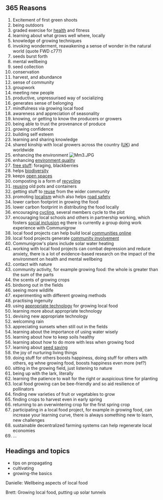 {{365reasons header}}

== 365 Reasons ==

#Excitement of first green shoots
#being outdoors
#graded exercise for [[Health, sustainable community action|health]] and fitness
#learning about what grows well where, locally
#knowledge of growing techniques
#invoking wonderment, reawakening a sense of wonder in the natural world (quote FWD c77?)
#seeds burst forth
#mental wellbeing
#seed collection
#conservation
#harvest, and abundance 
#sense of community
#groupwork
#meeting new people
#productive, unpressurised way of socializing
#generates sense of belonging
#mindfulness via growing local food
#awareness and appreciation of seasonality
#knowing, or getting to know the producers or growers
#being able to trust the provenance of produce
#growing confidence
#building self esteem
#learning and sharing knowledge
#shared kinship with local growers across the country ([[UK]]) and worldwide
#enhancing the environment  [[File:Mm3.JPG|right]]
#enhancing [[environment quality]]
#[[free stuff]]: foraging, blackberries
#helps [[biodiversity]]
#keeps [[open spaces]]
#composting is a form of [[Reduce, reuse, repair and recycle|recycling]]
#[[Reduce, reuse, repair and recycle|reusing]] old pots and containers
#getting stuff to [[Reduce, reuse, repair and recycle|reuse]] from the wider community
#promoting [[localism]] which also helps [[road safety]]
#lower carbon footprint in growing the food
#lower carbon footprint in distributing the food locally
#encouraging [[Cycling, sustainable community action|cycling]], several members cycle to the plot
#encouraging local schools and others in partnership working, which fosters [[social inclusion]] eg there is currently a group doing work experience with Communigrow
#local food projects can help build local [[communities online]] 
#local food projects generate [[community involvement]]
#Communigrow's plans include solar water heating
#working with local food projects can combat depression and reduce anxiety, there is a lot of evidence-based research on the impact of the environment on health and mental wellbeing
#contact with nature
#community activity, for example growing food: the whole is greater than the sum of the parts 
#the scents of growing crops
#birdsong out in the fields
#seeing more wildlife 
#experimenting with different growing methods 
#practising ingenuity
#using [[appropriate technology]] for growing local food
#learning more about appropriate technology
#devising new appropriate technology 
#welcoming rain 
#appreciating sunsets when still out in the fields
#learning about the importance of using water wisely 
#learning about how to keep soils healthy
#learning about how to do more with less when growing food
#learning about [[seed saving]]
#the joy of nurturing living things 
#doing stuff for others boosts happiness, doing stuff for others with others, eg whne growing food, boosts happiness even more (ref?) 
#sitting in the growing field, just listening to nature
#being up with the lark, literally 
#learning the patience to wait for the right or auspicious time for planting 
#local food growing can be bee-friendly and so aid resilience of pollinators 
#finding new varieties of fruit or vegetables to grow
#finding crops to harvest even in early spring 
#returning to an overwintering crop for the first spring crop 
#participating in a local food project, for example in growing food, can increase your learning curve, there is always something new to learn, new challenges
#sustainable decentralized farming systems can help regenerate local economies
#...

== Headings and topics ==
*tips on propagating 
*cultivating
*growing-the basics 

Danielle: Wellbeing aspects of local food

Brett: Growing local food, putting up solar tunnels


{{scaendmenu}}